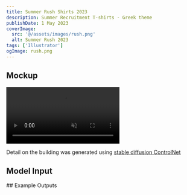 ```yaml
---
title: Summer Rush Shirts 2023
description: Summer Recruitment T-shirts - Greek theme
publishDate: 1 May 2023
coverImage:
  src: '@/assets/images/rush.png'
  alt: Summer Rush 2023
tags: ['Illustrator']
ogImage: rush.png
---
```



## Mockup

<p class="w-full">
<video class="mx-auto" autoplay loop muted playsinline>
  <source src="https://content.mikepayne.me/videos%2Frush.mp4" type="video/mp4" />
</video>
</p>

Detail on the building was generated using [stable diffusion ControlNet](https://github.com/lllyasviel/ControlNet)

## Model Input

<Lightbox src={input} alt="Model Input" />
## Example Outputs

<Lightbox src={out1} alt="Example 1"/>
<Lightbox src={out2} alt="Example 2" />
<Lightbox src={out3} alt="Example 3" />
<Lightbox src={out4} alt="Example 4" />